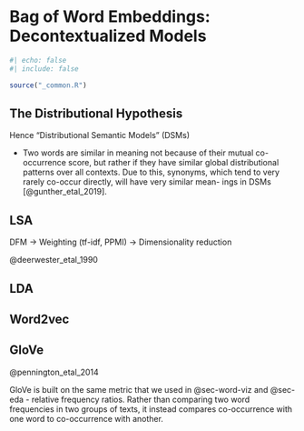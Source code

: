 # Bag of Word Embeddings: Decontextualized Models {#sec-decontextualized-embeddings}

```r
#| echo: false
#| include: false

source("_common.R")
```

## The Distributional Hypothesis

Hence "Distributional Semantic Models" (DSMs)

- Two words are similar in meaning not because of their mutual co-occurrence score, but rather if they have similar global distributional patterns over all contexts. Due to this, synonyms, which tend to very rarely co-occur directly, will have very similar mean- ings in DSMs [@gunther_etal_2019].


## LSA

DFM -> Weighting (tf-idf, PPMI) -> Dimensionality reduction

@deerwester_etal_1990

## LDA


## Word2vec


## GloVe

@pennington_etal_2014

GloVe is built on the same metric that we used in @sec-word-viz and @sec-eda - relative frequency ratios. Rather than comparing two word frequencies in two groups of texts, it instead compares co-occurrence with one word to co-occurrence with another. 